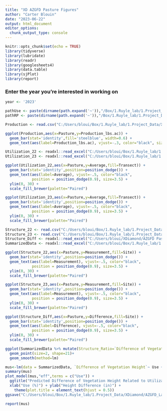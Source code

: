 ---
title: "XD AZGFD Pasture Figures"
author: "Carter Blouin"
date: "2023-06-22"
output: html_document
editor_options: 
  chunk_output_type: console
---

```{r setup, include=FALSE}
knitr::opts_chunk$set(echo = TRUE)
library(tidyverse)
library(lubridate)
library(readr)
library(googlesheets4)
library(data.table)
library(sjPlot)
library(report)
```

### Enter the year you're interested in working on

```{r, echo=FALSE}
year <- '2023' 
```

```{r, include=FALSE}
pathUse <- paste(dirname(path.expand('~')),"/Box/1.Ruyle_lab/1.Project_Data/XDiamond/AZGFD_LandSwap/Results/Utilization/", sep="")
pathRP <- paste(dirname(path.expand('~')),"/Box/1.Ruyle_lab/1.Project_Data/XDiamond/AZGFD_LandSwap/Results/Structure/", sep="")
```

```{r, include=FALSE}
Production <- read.csv("C:/Users/bloui/Box/1.Ruyle_lab/1.Project_Data/XDiamond/AZGFD_LandSwap/Results/Production/2022/2022PastureProduction.csv")
```

```{r, include=FALSE}
ggplot(Production,aes(x=Pasture,y=Production_lbs.ac)) +
  geom_bar(stat='identity',fill='steelblue', width=0.6) +
  geom_text(aes(label=Production_lbs.ac), vjust=-.3, color="black", size=4.5)
```

```{r, include=FALSE}
Utilization_22 <- readxl::read_excel("C:/Users/bloui/Box/1.Ruyle_lab/1.Project_Data/XDiamond/AZGFD_LandSwap/Results/Utilization/Utilization2022.xlsx")
Utilization_23 <- readxl::read_excel("C:/Users/bloui/Box/1.Ruyle_lab/1.Project_Data/XDiamond/AZGFD_LandSwap/Results/Utilization/Utilization2023.xlsx")
```

```{r, include=FALSE}
ggplot(Utilization_22,aes(x=Pasture,y=Average,fill=Transect)) +
  geom_bar(stat='identity',position=position_dodge()) +
  geom_text(aes(label=Average), vjust=-.5, color="black", 
            position = position_dodge(0.9), size=3.5) +
  ylim(0, 30) +
  scale_fill_brewer(palette="Paired")
```

```{r, include=FALSE}
ggplot(Utilization_23,aes(x=Pasture,y=Average,fill=Transect)) +
  geom_bar(stat='identity',position=position_dodge()) +
  geom_text(aes(label=Average), vjust=-.5, color="black", 
            position = position_dodge(0.9), size=3.5) +
  ylim(0, 30) +
  scale_fill_brewer(palette="Paired")
```

```{r, include=FALSE}
Structure_22 <- read.csv("C:/Users/bloui/Box/1.Ruyle_lab/1.Project_Data/XDiamond/AZGFD_LandSwap/Results/Structure/RP_2022.csv")
Structure_23 <- read.csv("C:/Users/bloui/Box/1.Ruyle_lab/1.Project_Data/XDiamond/AZGFD_LandSwap/Results/Structure/RP_2023.csv")
Structure_Diff <- readxl::read_excel("C:/Users/bloui/XDiamond/AZGFD Pastures/RP_2022to2023Differences.xlsx", sheet="2")
SummarizedData <- readxl::read_excel("C:/Users/bloui/Box/1.Ruyle_lab/1.Project_Data/XDiamond/AZGFD_LandSwap/Results/AZGFD_LandSwap_Data_Final.xlsx", sheet="2")
```

```{r, include=FALSE}
ggplot(Structure_22,aes(x=Pasture,y=Measurement,fill=Site)) +
  geom_bar(stat='identity',position=position_dodge()) +
  geom_text(aes(label=Measurement), vjust=-.5, color="black", 
            position = position_dodge(0.9), size=3.5) +
  ylim(0, 30) +
  scale_fill_brewer(palette="Paired")
```

```{r, include=FALSE}
ggplot(Structure_23,aes(x=Pasture,y=Measurement,fill=Site)) +
  geom_bar(stat='identity',position=position_dodge()) +
  geom_text(aes(label=Measurement), vjust=-.5, color="black", 
            position = position_dodge(0.9), size=3.5) +
  ylim(0, 30) +
  scale_fill_brewer(palette="Paired")
```

```{r, include=FALSE}
ggplot(Structure_Diff,aes(x=Pasture,y=Difference,fill=Site)) +
  geom_bar(stat='identity',position=position_dodge()) +
  geom_text(aes(label=Difference), vjust=-.5, color="black", 
            position = position_dodge(0.9), size=3.5) +
  ylim(0, 30) +
  scale_fill_brewer(palette="Paired")
```

```{r, include=FALSE}
ggplot(SummarizedData %>% mutate(Structure_Ratio=`Difference of Vegetation Height`/`Starting Vegetation Height`), aes(x=Use,y=Structure_Ratio)) +
  geom_point(size=2, shape=21)+
  geom_smooth(method=lm) 

mus<-lm(data = SummarizedData, `Difference of Vegetation Height`~ Use +`Starting Vegetation Height`)
summary(mus)
plot_model(mus,"eff",terms = c("Use")) +
  ggtitle("Predicted Difference of Vegetation Height Related to Utilization Levels") +
  xlab("Use (%)") + ylab("Height Difference (in)") +
    theme(plot.title = element_text(hjust = 0.5))
ggsave("C:/Users/bloui/Box/1.Ruyle_lab/1.Project_Data/XDiamond/AZGFD_LandSwap/Results/Figures/Structure_Uselm.png", width = 10, height = 6)

report(mus)
```

```{r}

```

